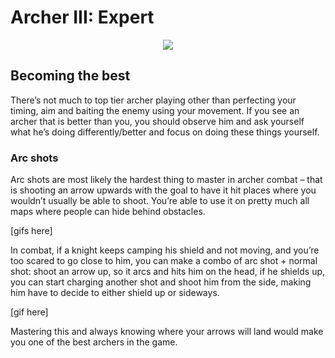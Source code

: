 # Archer III: Expert

<p align="center">
  <img src="imgs/bow.png">
</p>

## Becoming the best

There's not much to top tier archer playing other than perfecting your timing, aim and baiting the enemy using your movement. If you see an archer that is better than you, you should observe him and ask yourself what he's doing differently/better and focus on doing these things yourself.

### Arc shots

Arc shots are most likely the hardest thing to master in archer combat -- that is shooting an arrow upwards with the goal to have it hit places where you wouldn't usually be able to shoot. You're able to use it on pretty much all maps where people can hide behind obstacles.

[gifs here]

In combat, if a knight keeps camping his shield and not moving, and you're too scared to go close to him, you can make a combo of arc shot + normal shot: shoot an arrow up, so it arcs and hits him on the head, if he shields up, you can start charging another shot and shoot him from the side, making him have to decide to either shield up or sideways.

[gif here]

Mastering this and always knowing where your arrows will land would make you one of the best archers in the game.

